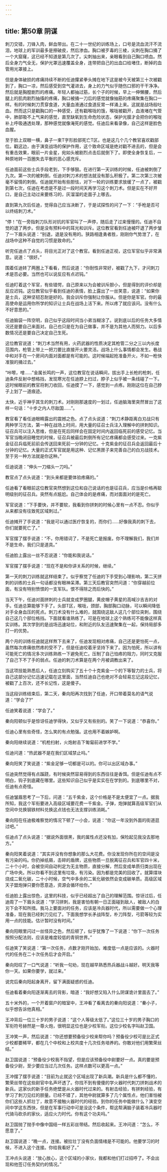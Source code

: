 ```yaml
---
---
---
```

title: 第50章 阴谋
---



刺刀交错，刀锋入肉，鲜血带出。在二十一世纪的训练场上，口号是流血流汗不流泪，地球上的军训最多是擦破皮，然后渗血。胸口被歹毒的三棱，尖刺在胸口捅了一个大窟窿，这已经不知道是第几次了。尖刺抽出来，亲眼看到自己胸口喷血。然后全身力气全无，保护光罩迅速覆盖全身，连带把自己的出血口给堵住，断掉的血管用光罩接上。

但是身体破损的疼痛持续不断的任迪攥紧拳头摊在地下这是被今天被第三十次被戳到了，胸口一凉，然后感受到空气灌进去，身上的力气似乎随伤口邪的干干净净。然后就是胸膛剧烈的疼痛。年轻人都抽过筋，长个子的时候，早上一伸懒腰，然后腿上的肌肉剧烈抽搐的疼痛，胸口被捅一刀后的感觉就像抽筋的疼痛聚集在胸口一样。有的时候刺刀贯穿食道，大量血液通过食道反胃一样涌上来。这就是战场般吐血。然而这只是戳胸口的一种感受，还有戳喉咙的饿，喉咙被戳开，血液堵在气管中，肺部吸不上气来的感觉，直至缺氧到生命危险状态，保护光膜才会把你的喉咙补上呼吸通透处理，那种感觉就像淹死的感觉。任迪后来看录像，自己这样是脸色血腥。

至于脸上双眼一横，鼻子一束T字形脸部死亡T区。也是这几个几个教官喜欢戳部位。戳这边，由于演变战场的保护作用，这个致命区域是绝对戳不进去的，但是会有重击效果，眼前一片金星，宛如头被剧烈点击后就倒下了。即使全身恢复后，一种原地转一百圈失去平衡的恶心感充斥。

任迪面前这些士兵手段老到，下手够狠。在进行第一天训练的时候，任迪被刺倒了九次。第一次的被刺倒，任迪对刺刀术的想法就没有那么积极了。第二次第三次被毫不留情的刺倒。任迪就开始有些胆怯，对下一轮的训练要求放缓了一点了，被戳到第七次，任迪在考虑是不是过一段时间天再学习这个刺刀术。但是实在不好开口，是自己主动过来要练习的，灰溜溜的走面子上哪去。

直到第九次后任迪，觉得自己应当决断了，于是试探性的问了一下：“手枪是否可以终结刺刀术。”

“停！”在一旁指刺刀队形对抗的军官叫了一声停，随后走了过来慢慢的。任迪不自觉的退了两步。但是没有预料中的耳光和训斥。这位教官看到任迪被吓退了两步皱了一下眉头说道：“别退，退是没有用的。狭路相逢勇者胜，刚刚你气势泄了，在战场中这种不自觉的习惯是致命的。”

听完任迪点了点头，将目光正对了这个教官。看到任迪正视，这位军官似乎非常满意。说道：“很好。”

围着任迪转了两圈上下看看，然后说道：“你耐性非常好，被戳了九下，才问刺刀术是否必要。当然也可以说反应有点迟钝。”

任迪盯着这个军官，有些错愕，自己原来以为会被训斥胆小，但是得到的评价却是反应迟钝。这位教官似乎看到任迪的表情，脸上露出了一丝笑意，说道：“如果你是士兵，这种坚韧忍耐是好的。我会训斥你强制让你服从。但是你是军官。你的最高使命是运用你所学的知识让士兵在战场上活下来。所以疼了就应该问。没有什么不好意思的。”

任迪脑袋一阵空明，自己似乎这段时间当小弟当糊涂了。说到底以后的任务大多情况还是要自己来面对。自己也只是在为自己做事，并不是为其他人而努力。以后多数情况还是要自己决定自己生死。

这位教官说道：“刺刀术当然有用，火药武器的性质决定其枪管二分之三以内长度范围内，枪管上带上一把刀要比直接开火要灵活。战场上什么事情都会发生。巷战中和对手在一个房间内面对面都是有可能的。这时候端起抢准备开火，不如一枪快准狠的捅过去。”

“咔嚓，噌……”金属长鸣的一声，这位教官在说话瞬间，拔出手上长枪的枪刺，任迪条件反射中想格挡，发现寒光在任迪脖上扫过，脖子上似乎被一条线碰了一下。这时候眼前的教官将刺刀收回，任迪摸了一下，感觉到一点疼。刚刚这位在自己脖子上划了一道痕迹。

太快，近乎神乎其生的刺刀术。对刚刚那速度的一划过，任迪脑海里突然冒出了这样一句话：“十步之内人尽敌国……”。

教官看了看任迪眼睛露出的震撼之色。点了点头说道：“刺刀术静距离白刃战只有两种学习方法，第一种在战场上时间，用大量的征召士兵注入理解中的拼刺知识。征召兵可以注入思维，但是在死后同样会在固定时间内返回临死前的感受记忆。当军官当晚闭目睡觉的时候，征召兵被最后刺倒所有记忆疼痛都会感受过来。一克紫金征召兵临死前前会传送回来死前一分钟的记忆。十克紫金的征召兵会返回最后十分钟的记忆。大量的正式军官就是用这种、记忆黑匣子来完善自己的白刃战技术。至于另一种方法就是你这种。”

任迪说道：“伸头一刀缩头一刀吗。”

教官点了点头说道：“到头来都是要体验疼痛的。”

任迪看了看眼前这位教官突然想到这位和自己说话的也是征召兵，应当是价格再聪明级别的征召兵。突然有点尴尬。自己体会的是疼痛，而对面面对的是死亡。

军官说道：“下手要快，并不要软，我看到你拼刺的时候心里有一点不忍。你似乎从来都没有往致死区域刺过。”

任迪摊开了手说道：“我是可以通过医疗恢复的，而你们……好像我真的刺下去，你们就要死亡了。”

军官摆了摆手说道：“不，你用错词了，不是死亡是报废。你不理解我们，我们并不是生命，我们只是道具。”

任迪脸上露出一丝不忍说道：“你能和我说话。”

军官摆了摆手说道：“现在不是和你讲关系的时候，继续。”

第一天的刺刀训练就这样结束了。似乎察觉了任迪的下手受到心理影响，第二天拼刺的训练的士兵一句话都没有眼神呆滞。第三天后教官突然问道：“你穿越前位面，有没有特别愤恨的一支军队。恨不得除之而后快的。”

当天下午，任迪对面拼刺的士兵就变成罗圈腿，黄皮帽子黄星的高喊沙吉吉的对手。任迪总算能够下手了。头部T区，喉咙，颈部，胸部胸口动脉，可以瞬间降低对手全身血压的死点。刺刀术没有什么难的，就围绕这敌人这几个部位突刺，围绕自己这几个部位格挡。下面就看谁熟练了。可是在地球上这个熟练可不能像这样真实训练。其次学到的是战场迅速站位，和附近的队友迅速聚集在一起，保持局部多打一的优势。

两个月的训练任迪就这样熬下去来了，任迪发现相对疼痛，自己还是更怕死一点，虽然每次疼痛依然疼的受不了，但是任迪咬着牙坚持下来了。因为怕死，所以讲有可能死亡的情况多次训练熟练一下避免死亡。压制了自己怕疼的阻力，同时又克服了自己下不了手的弱点。任迪的刺刀术算是在两个月被调教出来了。

当这项技能熟悉后人，任迪立刻购买了五十个十克紫金一个的下等智力的士兵，将自己这部分记忆迅速记载在这里面，当然任迪自己也绝对不会轻易忘记这段记忆，被戳了上百次，还不长记性，这是傻子。

当这段训练结束后，第二天，秦向阳再次找到了任迪，开口带着莫名的语气说道：“学会了?”

任迪笑着说道：“学会了。”

秦向阳顿似乎是惊讶任迪学得快，又似乎又有些别的。笑了一下说道：“恭喜你。”

任迪心里有些奇怪，怎么笑的有点勉强。这也用不着嫉妒啊。

秦向阳继续说道：“机枪扫射，火炮射击下匍匐前进学不学。”

任迪问道：“热武器不是在我们区域禁止吗。”

秦向阳笑了笑说道：“紫金足够一切都是可以的。你可以出区域办事。”

任迪突然觉得有点蹊跷，有时候突然容易得到的东西往往是香饵。但是任迪有点不明白，钩子到底藏在哪里。这些知识自己似乎是实实在在学到的。到底哪里不对，任迪有点奇怪。

任迪皱眉思考了一下后，问道：“五千紫金，这个价格是不是太便宜了一点。据我所知，我这个军衔要进入高级区域要花费一千紫金。子弹，炮弹就算高级军官们从空间中兑换钢铁材料兑换这点钱也无法支撑训练消耗。”

秦向阳在任迪极难察觉的情况下顿了一小会，说道：“你这一年没到外面的街道逛过吧。”

任迪点了点头说道：“据说外面很黑，我的属性点还没有加，保险起见我没去那地方。”

秦向阳笑着说道：“其实并没有你想象的那么大花费。你没发现你所在的空间是没有污染的吗。你扔掉纸屑，击碎的盾牌，这些物质一旦脱离征召兵和军官四十米，二十个小时，会被空间自动判定为无主物质，直接分解，然后变成单质归类出现在广场中央。所以你看不到这里有垃圾，有污染。因为都是完美的回收了。就算煤块烧成二氧化碳，二十小时候，空气中多余的二氧化碳依然会变成碳单质。高级区域天子盟炮弹只要你愿意造，资源会循环给你。”

任迪脸上露出惊色，这里的科技，似乎已经超出了自己的理解范围。惊讶过后，任迪周了一下眉头说道：“学习拼刺，我是害怕有朝一日正面碰到敌人，被敌人的白刃下会不知所措。我马上要面对的任务，应该是冷兵器时代，所以需要做一个心理准备，现在我已经刺刀见红了。下面我想学长矛战阵型，朴刀阵型，弓箭等较为实用一点的技能。估计暂时没有时间。”

秦向阳眼里闪过一丝怪异之色，然后顿了，似乎犹豫了一下说道：“你下一次任务按照分配法则，应该是难度较低的青铜世界。”

任迪笑了笑说道：“第一次任务，点数才刚开始加，难度低一点是应该的。火器时代的任务在二十次任务后才会开启。”

秦向阳叹了一口气说道：“听我一句劝，现在越早熟悉热兵器战斗越好。明天我等你一天。如果你要学，就过来。”

说完后秦向阳起身离开，留下满面疑惑的任迪。

任迪看着秦向阳逐渐离去的背影，暗道：“我好想又陷入什么阴谋诡计里面去了。”

五十米外的，一个开着窗户的暗室中，王冲看了看离去的秦向阳说道：“秦小子，似乎想告诉他真相。”

王冲背后一位三十岁的男子说道：“这个人等级太低了。”这位三十岁的男子胸口的军衔符号赫然是一尊火炮，很明显这位也是少校军衔。这位少校名字叫赵卫国。

王冲笑一声，然后说道：“你还想要预备役少校来帮你吗？预备役少校可是比正式少校都要稀罕，都在几个中校和上校共度十几次任务培养的。你敢对他们用繁荣丝结。”

赵卫国说道：“预备役少校我不指望，但是应该预备役中尉要好一点。真的要是预备役少尉，至少要应当过几次任务。这样点数可以更高一点。”

王冲摆了摆手说道：“目前为止就这个区域出现了新兵潮。新兵是什么都不懂的，繁荣丝带在这些尉官中名声坏透了。你找不到有傻傻的学火器时代刺刀拼刺战术的新兵。这家伙的新手任务绝壁是从火器时代过来的。有射击经验，有拼刺经验，有学习了刺刀见红的胆量。已经不错了，其他中尉就算多了几个属性点，他们害怕被你们这些人抓壮丁，故意不接触火器时代的经验。到你的任务中能做什么？演变空间中学这东西快，但是在军事行动中可是没这个条件，帮这帮满脑子装着冷兵器时代骑马砍杀的家伙，适应火力时代。你有这个功夫吗。”

赵卫国抛了抛手中像中国结一样五彩丝带结。然后收起来。王冲问道：“怎么，不愿意了。”

赵卫国说道：“晚一点，连接。被拉壮丁没有负面情绪是不可能的。他要学习的时候，不进入这个连接。你给我看好了。”

王冲点头说道：“放心放心，这个区域的小家伙，我都和他们打过招呼了。不会出现和他签订任务契约的情况。”